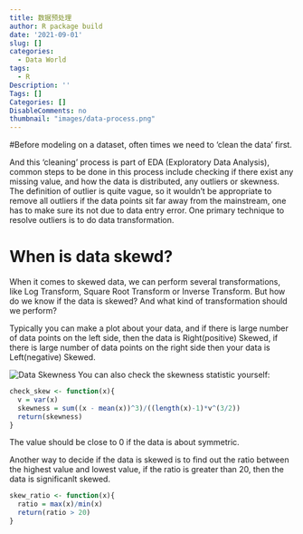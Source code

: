```yaml
---
title: 数据预处理
author: R package build
date: '2021-09-01'
slug: []
categories:
  - Data World
tags:
  - R
Description: ''
Tags: []
Categories: []
DisableComments: no
thumbnail: "images/data-process.png"
---
```


#Before modeling on a dataset, often times we need to 'clean the data' first. 

And this 'cleaning' process is part of EDA (Exploratory Data Analysis), common steps to be done in this process include checking if there exist any missing value, and how the data is distributed, any outliers or skewness. The definition of outlier is quite vague, so it wouldn't be appropriate to remove all outliers if the data points sit far away from the mainstream, one has to make sure its not due to data entry error. One primary technique to resolve outliers is to do data transformation.

# When is data skewd?

When it comes to skewed data, we can perform several transformations, like Log Transform, Square Root Transform or Inverse Transform. But how do we know if the data is skewed? And what kind of transformation should we perform?

Typically you can make a plot about your data, and if there is large number of data points on the left side, then the data is Right(positive) Skewed, if there is large number of data points on the right side then your data is Left(negative) Skewed. 

![Data Skewness](/figures/data_skew.png)
You can also check the skewness statistic yourself:
```r
check_skew <- function(x){
  v = var(x)
  skewness = sum((x - mean(x))^3)/((length(x)-1)*v^(3/2))
  return(skewness)
}
```

The value should be close to 0 if the data is about symmetric. 

Another way to decide if the data is skewed is to find out the ratio between the highest value and lowest value, if the ratio is greater than 20, then the data is significanlt skewed.
```r
skew_ratio <- function(x){
  ratio = max(x)/min(x)
  return(ratio > 20)
}
```
